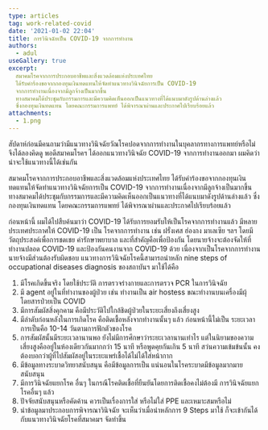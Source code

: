 ```yaml
---
type: articles
tag: work-related-covid
date: '2021-01-02 22:04'
title: การวินิจฉัยเป็น COVID-19 จากการทำงาน
authors:
  - adul
useGallery: true
excerpt: 
  สมาคมโรคจากการประกอบอาชีพและสิ่งแวดล้อมแห่งประเทศไทย
  ได้รับคำร้องขอจากกองทุนเงินทดแทนให้จัดทำแนวทางวินิจฉัยการเป็น COVID-19
  จากการทำงานเนื่องจากมีลูกจ้างเป็นมากขึ้น
  ทางสมาคมได้ประชุมกับกรรมการและมีความคิดเห็นออกเป็นแนวทางที่ได้แนบมาดังรูปด้านล่างแล้ว
  ซึ่งกองทุนเงินทดแทน โดยคณะกรรมการแพทย์ ได้พิจารณาผ่านและประกาศไปเรียบร้อยแล้ว
attachments:
  - 1.png
---
```




สัปดาห์ก่อนมีคนถามว่ามีแนวทางวินิจฉัยวัณโรคปอดจากการทำงานในบุคลากรทางการแพทย์หรือไม่ จึงได้ลองคิดดู พอดีสมาคมโรคฯ ได้ออกแนวทางวินิจฉัย COVID-19 จากการทำงานออกมา ผมคิดว่าน่าจะใช้แนวทางนี้ได้เช่นกัน 

สมาคมโรคจากการประกอบอาชีพและสิ่งแวดล้อมแห่งประเทศไทย ได้รับคำร้องขอจากกองทุนเงินทดแทนให้จัดทำแนวทางวินิจฉัยการเป็น COVID-19 จากการทำงานเนื่องจากมีลูกจ้างเป็นมากขึ้น ทางสมาคมได้ประชุมกับกรรมการและมีความคิดเห็นออกเป็นแนวทางที่ได้แนบมาดังรูปด้านล่างแล้ว ซึ่งกองทุนเงินทดแทน โดยคณะกรรมการแพทย์ ได้พิจารณาผ่านและประกาศไปเรียบร้อยแล้ว 

ก่อนหน้านี้ ผมได้ไปสืบค้นมาว่า COVID-19 ได้รับการยอมรับให้เป็นโรคจากการทำงานแล้ว มีหลายประเทศประกาศให้ COVID-19 เป็น โรคจากการทำงาน เช่น ฝรั่งเศส ฮ่องกง มาเลเซีย ฯลฯ โดยมีวัตถุประสงค์เพื่อการชดเชย ค่ารักษาพยาบาล และที่สำคัญคือเพื่อป้องกัน โดยนายจ้างจะต้องจัดให้ที่ทำงานปลอด COVID-19 และป้องกันคนงานจาก COVID-19 ด้วย เนื่องจากเป็นโรคจากการทำงาน นายจ้างมีส่วนต้องรับผิดชอบ
แนวทางการวินิจฉัยโรคนี้สามารถนำหลัก nine steps of occupational diseases diagnosis ของสถาบันฯ มาใช้ได้คือ 
1. มีโรคเกิดขึ้นจริง โดยใช้ประวัติ การตรวจร่างกายและการตรวจ PCR ในการวินิจฉัย
2. มี agent อยู่ในที่ทำงานของผู้ป่วย เช่น ทำงานเป็น air hostess ขณะทำงานบนเครื่องมีผุ้โดยสารป่วยเป็น COVID  
3. มีการสัมผัสสิ่งคุกคาม คือมีประวัติไปใกล้ชิดผู้ป่วยในระยะเสี่ยงถึงเสี่ยงสูง
4. มีลำดับก่อนหลังในการเกิดโรค คือติดเชื้อหลังจากทำงานนั้นๆ แล้ว ก่อนหน้านี้ไม่เป็น ระยะเวลาการเป็นคือ 10-14 วันตามการฟักตัวของโรค
5. การสัมผัสนั้นมีระยะเวลานานพอ ยังไม่มีการศึกษาว่าระยะเวลานานเท่าไร แต่ในนิยามของความเสี่ยงสูงคืออยู่ในห้องเดียวกันมากกว่า 15 นาที หรือพูดคุยกันเกิน 5 นาที สว่นความเข้มข้นนั้น คงต้องบอกว่าผู้ที่ไปสัมผัสอยู่ในระยะแพร่เชื้อได้ไม่ได้ใส่หน้ากาก
6. มีข้อมูลทางระบาดวิทยาสนับสนุน คือมีข้อมูลการเป็น แน่นอนในโรคระบาดมีข้อมูลมากมายสนับสนุน
7. มีการวินิจฉัยแยกโรค อื่นๆ ในกรณีโรคติดเชื้อที่ยืนยันโดยการติดเชื้อคงไม่ต้องมี การวินิจฉัยแยกโรคอื่นๆ แล้ว 
8. ปัจจัยสนับสนุนหรือคัดค้าน ควรเป็นเรื่องการใส่ หรือไม่ใส่ PPE และเหมาะสมหรือไม่ 
9. นำข้อมูลมาประกอบการพิจารณาวินิจฉัย 
จะเห็นว่าเมื่อนำหลักการ 9 Steps มาใช้ ก็จะเข้ากันได้กับแนวทางวินิจฉัยโรคที่สมาคมฯ จัดทำขึ้น